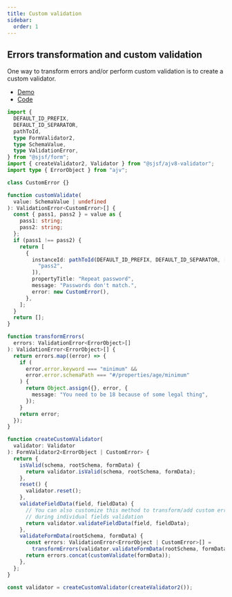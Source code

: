 ```yaml
---
title: Custom validation
sidebar:
  order: 1
---
```



## Errors transformation and custom validation

One way to transform errors and/or perform custom validation is to create a custom validator.

- [Demo](https://x0k.github.io/svelte-jsonschema-form/playground/?sample=Validation)
- [Code](https://github.com/x0k/sjsf-examples/blob/cb06b15aa14a8bf72a84ece6054d868b90170f89/src/routes/custom-validator/%2Bpage.svelte)

```typescript
import {
  DEFAULT_ID_PREFIX,
  DEFAULT_ID_SEPARATOR,
  pathToId,
  type FormValidator2,
  type SchemaValue,
  type ValidationError,
} from "@sjsf/form";
import { createValidator2, Validator } from "@sjsf/ajv8-validator";
import type { ErrorObject } from "ajv";

class CustomError {}

function customValidate(
  value: SchemaValue | undefined
): ValidationError<CustomError>[] {
  const { pass1, pass2 } = value as {
    pass1: string;
    pass2: string;
  };
  if (pass1 !== pass2) {
    return [
      {
        instanceId: pathToId(DEFAULT_ID_PREFIX, DEFAULT_ID_SEPARATOR, [
          "pass2",
        ]),
        propertyTitle: "Repeat password",
        message: "Passwords don't match.",
        error: new CustomError(),
      },
    ];
  }
  return [];
}

function transformErrors(
  errors: ValidationError<ErrorObject>[]
): ValidationError<ErrorObject>[] {
  return errors.map((error) => {
    if (
      error.error.keyword === "minimum" &&
      error.error.schemaPath === "#/properties/age/minimum"
    ) {
      return Object.assign({}, error, {
        message: "You need to be 18 because of some legal thing",
      });
    }
    return error;
  });
}

function createCustomValidator(
  validator: Validator
): FormValidator2<ErrorObject | CustomError> {
  return {
    isValid(schema, rootSchema, formData) {
      return validator.isValid(schema, rootSchema, formData);
    },
    reset() {
      validator.reset();
    },
    validateFieldData(field, fieldData) {
      // You can also customize this method to transform/add custom errors
      // during individual fields validation
      return validator.validateFieldData(field, fieldData);
    },
    validateFormData(rootSchema, formData) {
      const errors: ValidationError<ErrorObject | CustomError>[] =
        transformErrors(validator.validateFormData(rootSchema, formData));
      return errors.concat(customValidate(formData));
    },
  };
}

const validator = createCustomValidator(createValidator2());
```

<LinkCard title="Validator API reference" href="../../api-reference/validator/" />
